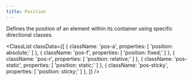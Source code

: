 ```yaml
---
title: Position
---
```



Defines the position of an element within its container using specific directional classes.

<ClassList
  classData={[
    {
      className: 'pos-a',
      properties: [
        'position: absolute;'
      ]
    },
    {
      className: 'pos-f',
      properties: [
        'position: fixed;'
      ]
    },
    {
      className: 'pos-r',
      properties: [
        'position: relative;'
      ]
    },
    {
      className: 'pos-static',
      properties: [
        'position: static;'
      ]
    },
    {
      className: 'pos-sticky',
      properties: [
        'position: sticky;'
      ]
    },
  ]}
/>